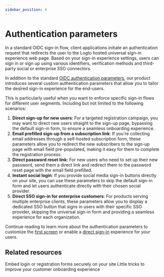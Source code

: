 ```yaml
---
sidebar_position: 4
---
```


# Authentication parameters

In a standard OIDC sign-in flow, client applications initiate an authentication request that redirects the user to the Logto hosted universal sign-in experience web page. Based on your sign-in experience settings, users can sign in or sign up using various identifiers, verification methods and third-party social or enterprise SSO connectors.

In addition to the standard [OIDC authentication parameters](https://openid.net/specs/openid-connect-core-1_0.html#AuthRequest), our product introduces several custom authentication parameters that allow you to tailor the desired sign-in experience for the end-users.

This is particularly useful when you want to enforce specific sign-in flows for different user segments. Including but not limited to the following scenarios:

1. **Direct sign-up for new users**: For a targeted registration campaign, you may want to direct new users straight to the sign-up page, bypassing the default sign-in form, to ensure a seamless onboarding experience.
2. **Email prefilled sign-up from a subscription link**: If you're collecting email addresses through a self-hosted subscription form, these parameters allow you to redirect the new subscribers to the sign-up page with email field pre-populated, making it easy for them to complete the registration process.
3. **Direct password reset link**: For new users who need to set up their new password, send them a direct link and redirect them to the password reset page with the email field prefilled.
4. **Instant social login**: If you provide social media sign-in buttons directly on your site, you can use these parameters to skip the default sign-in form and let users authenticate directly with their chosen social provider.
5. **Direct SSO sign-in for enterprise customers**: For products serving multiple enterprise clients, these parameters allow you to display a dedicated SSO button that signs in users with their specific SSO provider, skipping the universal sign-in form and providing a seamless experience for each organization.

Continue reading to learn more about the authentication parameters to customize the [first screen](/end-user-flows/authentication-parameters/first-screen) or enable a [direct sign-in](/end-user-flows/authentication-parameters/direct-sign-in) experience for your users.

## Related resources

<Url href="https://blog.logto.io/embed-login-or-registration-forms-securely-on-your-site">
  Embed login or registration forms securely on your site
</Url>

<Url href="https://blog.logto.io/authentication-parameters">
  Little tricks to improve your customer onboarding experience
</Url>
